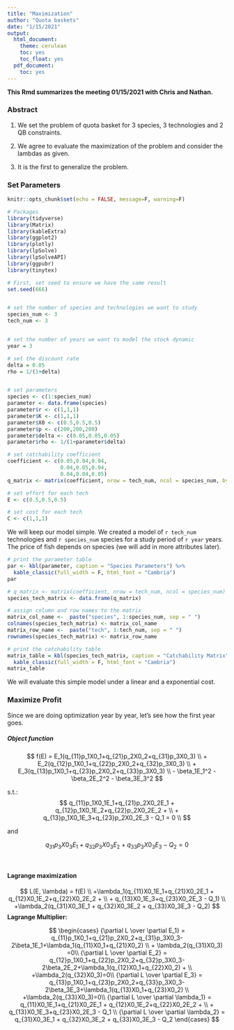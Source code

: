 ---
title: "Maximization"
author: "Quota baskets"
date: "1/15/2021"
output:
  html_document:
    theme: cerulean
    toc: yes
    toc_float: yes
  pdf_document:
    toc: yes
---

**This Rmd summarizes the meeting 01/15/2021 with Chris and Nathan. **

### Abstract

1. We set the problem of quota basket for 3 species, 3 technologies and 2 QB constraints. 

2. We agree to evaluate the maximization of the problem and consider the lambdas as given.

3. It is the first to generalize the problem.

### Set Parameters
```{r setup, include=FALSE}
knitr::opts_chunk$set(echo = FALSE, message=F, warning=F)

# Packages
library(tidyverse)
library(Matrix)
library(kableExtra)
library(ggplot2)
library(plotly)
library(lpSolve)
library(lpSolveAPI)
library(ggpubr)
library(tinytex)
```

```{r} 
# First, set seed to ensure we have the same result 
set.seed(666)


# set the number of species and technologies we want to study
species_num <- 3
tech_num <- 3


# set the number of years we want to model the stock dynamic 
year = 3

# set the discount rate
delta = 0.05
rho = 1/(1+delta)


# set parameters
species <- c(1:species_num)
parameter <- data.frame(species)
parameter$r <- c(1,1,1)
parameter$K <- c(1,1,1)
parameter$X0 <- c(0.5,0.5,0.5)
parameter$p <- c(200,200,200)
parameter$delta <- c(0.05,0.05,0.05)
parameter$rho <- 1/(1+parameter$delta)

# set catchability coefficient 
coefficient <- c(0.05,0.04,0.04,
                 0.04,0.05,0.04,
                 0.04,0.04,0.05)
q_matrix <- matrix(coefficient, nrow = tech_num, ncol = species_num, byrow=T)

# set effort for each tech 
E <- c(0.5,0.5,0.5)

# set cost for each tech
C <- c(1,1,1)
```

We will keep our model simple. We created a model of `r tech_num` technologies and `r species_num` species for a study period of `r year` years. The price of fish depends on species (we will add in more attributes later).

```{r}
# print the parameter table
par <- kbl(parameter, caption = "Species Parameters") %>% 
  kable_classic(full_width = F, html_font = "Cambria")
par
```

```{r}
# q_matrix <- matrix(coefficient, nrow = tech_num, ncol = species_num)
species_tech_matrix <- data.frame(q_matrix)

# assign column and row names to the matrix
matrix_col_name <-  paste("species", 1:species_num, sep = " ")
colnames(species_tech_matrix) <- matrix_col_name
matrix_row_name <-  paste("tech", 1:tech_num, sep = " ")
rownames(species_tech_matrix) <- matrix_row_name
```

```{r}
# print the catchability table 
matrix_table = kbl(species_tech_matrix, caption = "Catchability Matrix") %>% 
  kable_classic(full_width = F, html_font = "Cambria")
matrix_table
```

We will evaluate this simple model under a linear and a exponential cost.

### Maximize Profit 

Since we are doing optimization year by year, let's see how the first year goes. 
<br>

##### **Object function**

$$
f(E) = E_1(q_{11}p_1X0_1+q_{21}p_2X0_2+q_{31}p_3X0_3) \\
+ E_2(q_{12}p_1X0_1+q_{22}p_2X0_2+q_{32}p_3X0_3) \\
+ E_3(q_{13}p_1X0_1+q_{23}p_2X0_2+q_{33}p_3X0_3) \\
- \beta_1E_1^2 - \beta_2E_2^2 - \beta_3E_3^2
$$

s.t.:
$$
q_{11}p_1X0_1E_1+q_{21}p_2X0_2E_1 + q_{12}p_1X0_1E_2+q_{22}p_2X0_2E_2 + \\
+ q_{13}p_1X0_1E_3+q_{23}p_2X0_2E_3 - Q_1 = 0 \\
$$

and 

$$
q_{31}p_3X0_3E_1 + q_{32}p_3X0_3E_2 + q_{33}p_3X0_3E_3 - Q_2 = 0
$$

<br>

#### **Lagrange maximization**
$$
L(E, \lambda) = f(E)  \\
+\lambda_1(q_{11}X0_1E_1+q_{21}X0_2E_1 + q_{12}X0_1E_2+q_{22}X0_2E_2 + \\
+ q_{13}X0_1E_3+q_{23}X0_2E_3 - Q_1) \\
+\lambda_2(q_{31}X0_3E_1 + q_{32}X0_3E_2 + q_{33}X0_3E_3 - Q_2) 
$$
**Lagrange Multiplier:**
<br>

$$
\begin{cases}
{\partial L \over \partial E_1} = q_{11}p_1X0_1+q_{21}p_2X0_2+q_{31}p_3X0_3- 2\beta_1E_1+\lambda_1(q_{11}X0_1+q_{21}X0_2) \\ 
+ \lambda_2(q_{31}X0_3) =0\\
{\partial L \over \partial E_2} = q_{12}p_1X0_1+q_{22}p_2X0_2+q_{32}p_3X0_3- 2\beta_2E_2+\lambda_1(q_{12}X0_1+q_{22}X0_2) + \\
+\lambda_2(q_{32}X0_3)=0\\
{\partial L \over \partial E_3} = q_{13}p_1X0_1+q_{23}p_2X0_2+q_{33}p_3X0_3- 2\beta_3E_3+\lambda_1(q_{13}X0_1+q_{23}X0_2) \\
+\lambda_2(q_{33}X0_3)=0\\
{\partial L \over \partial \lambda_1} = q_{11}X0_1E_1+q_{21}X0_2E_1 + q_{12}X0_1E_2+q_{22}X0_2E_2 + \\
+ q_{13}X0_1E_3+q_{23}X0_2E_3 - Q_1 \\
{\partial L \over \partial \lambda_2} = q_{31}X0_3E_1 + q_{32}X0_3E_2 + q_{33}X0_3E_3 - Q_2
\end{cases}
$$
<br>

